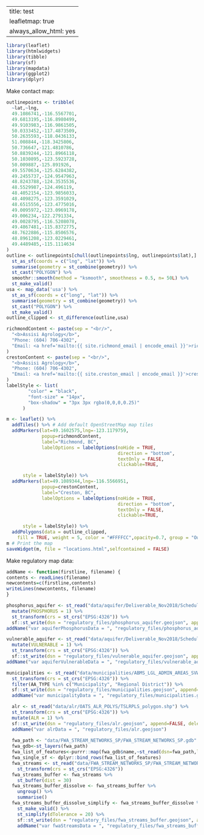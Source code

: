 
---
title: test
leafletmap: true
always_allow_html: yes
---


```r
library(leaflet)
library(htmlwidgets)
library(tibble)
library(sf)
library(mapdata)
library(ggplot2)
library(dplyr)
```

Make contact map:
```r
outlinepoints <- tribble(
  ~lat,~lng,
  49.1086741,-116.5567701,
  49.6813195,-116.8980499,
  49.9103983,-116.9861505,
  50.0333452,-117.4873509,
  50.2635593,-118.0436133,
  51.008844,-118.3425806,
  50.736647,-121.4810786,
  50.8839244,-121.8966118,
  50.1030895,-123.5923728,
  50.009887,-125.891926,
  49.5570634,-125.6284382,
  49.2455737,-124.9547963,
  48.8243788,-124.3535536,
  48.5529987,-124.496119,
  48.4052154,-123.9856033,
  48.4098275,-123.3591029,
  48.6515556,-123.4775016,
  49.0095972,-123.0969178,
  49.006234,-122.2791334,
  49.0028795,-116.5208078,
  49.4867481,-115.8372775,
  48.7622886,-115.8506576,
  48.8961208,-123.0229461,
  49.4489485,-115.1114634
)
outline <- outlinepoints[chull(outlinepoints$lng, outlinepoints$lat),] %>%
  st_as_sf(coords = c("lng", "lat")) %>%
  summarise(geometry = st_combine(geometry)) %>%
  st_cast("POLYGON") %>%
  smoothr::smooth(method = "ksmooth", smoothness = 0.5, n= 50L) %>%
  st_make_valid()
usa <- map_data('usa') %>%
  st_as_sf(coords = c("long", "lat")) %>%
  summarise(geometry = st_combine(geometry)) %>%
  st_cast("POLYGON") %>%
  st_make_valid()
outline_clipped <- st_difference(outline,usa)

richmondContent <- paste(sep = "<br/>",
  "<b>Assisi Agrology</b>",
  "Phone: (604) 706-4302",
  "Email: <a href='mailto:{{ site.richmond_email | encode_email }}'>richmond@assisi.ca</a>"
)
crestonContent <- paste(sep = "<br/>",
  "<b>Assisi Agrology</b>",
  "Phone: (604) 706-4302",
  "Email: <a href='mailto:{{ site.creston_email | encode_email }}'>creston@assisi.ca</a>"
)
labelStyle <- list(
        "color" = "black",
        "font-size" = "14px",
        "box-shadow" = "3px 3px rgba(0,0,0,0.25)"
      )

m <- leaflet() %>%
  addTiles() %>% # Add default OpenStreetMap map tiles 
  addMarkers(lat=49.1602575,lng=-123.1179759,
             popup=richmondContent,
             label="Richmond, BC",
             labelOptions = labelOptions(noHide = TRUE,
                                         direction = "bottom",
                                         textOnly = FALSE,
                                         clickable=TRUE,

      style = labelStyle)) %>%
  addMarkers(lat=49.1089344,lng=-116.5566951,
             popup=crestonContent,
             label="Creston, BC",
             labelOptions = labelOptions(noHide = TRUE,
                                         direction = "bottom",
                                         textOnly = FALSE,
                                         clickable=TRUE,

      style = labelStyle)) %>%
  addPolygons(data = outline_clipped,
    fill = TRUE, weight = 5, color = "#FFFFCC",opacity=0.7, group = "Outline")
m # Print the map
saveWidget(m, file = "locations.html",selfcontained = FALSE)

```

Make regulatory map data:
```r
addName <- function(firstline, filename) {
contents <- readLines(filename)
newcontents=c(firstline,contents)
writeLines(newcontents, filename)
}

phosphorus_aquifer <- st_read("data/aquifer/Deliverable_Nov2018/ScheduleA.shp") %>%
  mutate(PHOSPHORUS = 1) %>%
  st_transform(crs = st_crs("EPSG:4326")) %>%
  sf::st_write(dsn = "regulatory_files/phosphorus_aquifer.geojson", append=FALSE, delete_dsn = TRUE)
addName("var aquiferPhosphorusData = ", "regulatory_files/phosphorus_aquifer.geojson")

vulnerable_aquifer <- st_read("data/aquifer/Deliverable_Nov2018/ScheduleB.shp") %>%
  mutate(VULNERABLE = 1) %>%
  st_transform(crs = st_crs("EPSG:4326")) %>%
  sf::st_write(dsn = "regulatory_files/vulnerable_aquifer.geojson", append=FALSE, delete_dsn = TRUE)
addName("var aquiferVulnerableData = ", "regulatory_files/vulnerable_aquifer.geojson")

municipalities <- st_read("data/municipalities/ABMS_LGL_ADMIN_AREAS_SVW/ABMS_LAA_polygon.shp") %>%
  st_transform(crs = st_crs("EPSG:4326")) %>%
  filter(AA_TYPE %in% c("Municipality", "Regional District")) %>%
  sf::st_write(dsn = "regulatory_files/municipalities.geojson", append=FALSE, delete_dsn = TRUE)
  addName("var municipalityData = ", "regulatory_files/municipalities.geojson")

  alr <- st_read("data/alr/OATS_ALR_POLYS/TSLRPLS_polygon.shp") %>%
  st_transform(crs = st_crs("EPSG:4326")) %>%
  mutate(ALR = 1) %>%
  sf::st_write(dsn = "regulatory_files/alr.geojson", append=FALSE, delete_dsn = TRUE)
  addName("var alrData = ", "regulatory_files/alr.geojson")
  
  fwa_path <- "data/FWA_STREAM_NETWORKS_SP/FWA_STREAM_NETWORKS_SP.gdb"
  fwa_gdb<-st_layers(fwa_path)
  fwa_list_of_features<-purrr::map(fwa_gdb$name,~st_read(dsn=fwa_path,layer=.))
  fwa_single_sf <- dplyr::bind_rows(fwa_list_of_features)
  fwa_streams <- st_read("data/FWA_STREAM_NETWORKS_SP/FWA_STREAM_NETWORKS_SP.gdb") %>%
    st_transform(crs = st_crs("EPSG:4326"))
  fwa_streams_buffer <- fwa_streams %>%
    st_buffer(dist = 30)
  fwa_streams_buffer_dissolve <- fwa_streams_buffer %>%
    ungroup() %>%
    summarise()
  fwa_streams_buffer_dissolve_simplify <- fwa_streams_buffer_dissolve %>%
    st_make_valid() %>%
    st_simplify(dTolerance = 20) %>%
    sf::st_write(dsn = "regulatory_files/fwa_streams_buffer.geojson", append=FALSE, delete_dsn = TRUE, delete_layer = TRUE)
    addName("var fwaStreamsData = ", "regulatory_files/fwa_streams_buffer.geojson")

```


